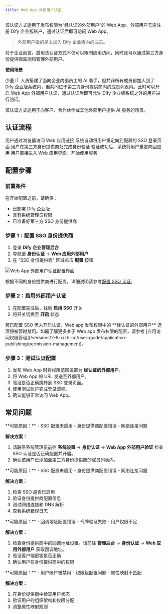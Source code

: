 ```yaml
---
title: Web App 外部用户认证
---
```


该认证方式适用于发布权限为“经认证的外部用户”的 Web App。外部用户无需注册 Dify 企业版账户，通过认证后即可访问 Web App。

> 外部用户指的是未加入 Dify 企业版内的成员。

对于企业而言，启用该认证方式不仅可以限制应用访问，同时还可以通过第三方身份提供商监测和管理外部用户。

**使用场景**

少量 IT 人员搭建了面向企业内部员工的 AI 助手，但并非所有成员都加入到了 Dify 企业版系统内，但共同位于第三方身份提供商内的成员列表内。此时可以开启 Web App 外部用户认证，通过认证后即可允许 Dify 企业版系统之外的用户进行访问。

该认证方式适用于向客户、合作伙伴或其他外部用户提供 AI 服务的场景。

## 认证流程

<Steps>
  <Step title="用户访问">
    用户通过浏览器访问 Web 应用链接
  </Step>
  <Step title="自动跳转">
    系统自动将用户重定向到配置的 SSO 登录页面
  </Step>
  <Step title="身份验证">
    用户在第三方身份提供商处完成身份验证
  </Step>
  <Step title="授权回调">
    验证成功后，系统将用户重定向回应用
  </Step>
  <Step title="开始使用">
    用户直接进入 Web 应用界面，开始使用服务
  </Step>
</Steps>

## 配置步骤

### 前置条件

在开始配置之前，请确保：
- 已部署 Dify 企业版
- 具有系统管理员权限
- 已准备好第三方 SSO 身份提供商

### 步骤 1：配置 SSO 身份提供商

1. 登录 **Dify 企业管理后台**
2. 导航至 **身份认证** → **Web 应用外部用户**
3. 在 "SSO 身份提供商" 区域点击 **配置** 按钮

<Frame>
  <img src="https://assets-docs.dify.ai/2025/06/a738885cd51b088a2292742d03b6f271.png" alt="Web App 外部用户认证配置界面" />
</Frame>

根据不同的身份提供商进行配置，详细说明请参考[配置 SSO 认证](/zh-cn/administrator-guide/sso/introduction)。

### 步骤 2：启用外部用户认证

1. 在配置完成后，找到 **启用 SSO** 开关
2. 将开关切换至 **开启** 状态

<Info>
  若已配置 SSO 但未开启认证，Web app 发布权限中的 **经认证的外部用户** 选项将被暂时禁用。如需了解更多关于 Web app 发布权限的配置，请参考 [应用访问权限管理](/versions/2-8-x/zh-cn/user-guide/application-publishing/permission-management)。
</Info>

### 步骤 3：测试认证配置

1. 发布 Web App 时将权限范围设置为 **经认证的外部用户**。
2. 将 Web App 的 URL 发送至外部用户。
3. 验证是否正确跳转到 SSO 登录页面。
4. 使用测试账户完成登录流程。
5. 确认能够正常访问 Web App。

## 常见问题

<Accordion title="访问 Web App 时，提示无权限访问">
**可能原因：**
- SSO 配置未启用
- 身份提供商配置错误
- 网络连接问题

**解决方案：**
1. 请联系系统管理员前往 **系统设置** → **身份认证** → **Web App 外部用户验证** 检查 SSO 认证是否正确配置并开启。
2. 确认该用户已添加至第三方身份提供商的成员列表内。
</Accordion>

<Accordion title="无法跳转到 SSO 登录页面">
**可能原因：**
- SSO 配置未启用
- 身份提供商配置错误
- 网络连接问题

**解决方案：**
1. 检查 SSO 是否已启用
2. 验证身份提供商配置信息
3. 测试网络连接和 DNS 解析
4. 查看系统错误日志
</Accordion>

<Accordion title="SSO 登录后无法返回 Web 应用">
**可能原因：**
- 回调地址配置错误
- 令牌验证失败
- 用户权限不足

**解决方案：**
1. 检查身份提供商中的回调地址设置。请前往 **管理后台** → **身份认证** → **Web 应用外部用户** 获取回调地址。
2. 验证客户端密钥是否正确
3. 确认用户在身份提供商中的权限
</Accordion>

<Accordion title="部分用户无法通过 SSO 认证">
**可能原因：**
- 用户账户被禁用
- 权限组配置问题
- 属性映射不匹配

**解决方案：**
1. 在身份提供商中检查用户状态
2. 验证用户的组织架构和权限分配
3. 调整属性映射规则
</Accordion>
